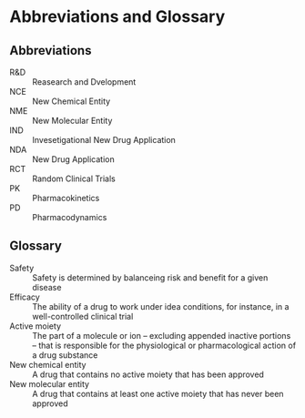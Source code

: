 # Abbreviations and Glossary {-}

## Abbreviations {-}

R&D
: Reasearch and Dvelopment

NCE
: New Chemical Entity

NME
: New Molecular Entity

IND
: Invesetigational New Drug Application

NDA
: New Drug Application

RCT
: Random Clinical Trials

PK
: Pharmacokinetics

PD
: Pharmacodynamics

## Glossary {-}

Safety
: Safety is determined by balanceing risk and benefit for a given disease

Efficacy
: The ability of a drug to work under idea conditions, for instance, in a well-controlled clinical trial

Active moiety
: The part of a molecule or ion – excluding appended inactive portions – that is responsible for the physiological or pharmacological action of a drug substance

New chemical entity
: A drug that contains no active moiety that has been approved

New molecular entity
: A drug that contains at least one active moiety that has never been approved
